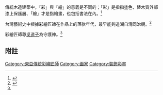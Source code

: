 [[Category:東亞傳統彩繪匠師|Category:東亞傳統彩繪匠師]]
[[Category:画家|Category:画家]]
[[Category:裝飾彩畫|Category:裝飾彩畫]]
傳統木造建築中，「彩」與「繪」的意義是不同的；「彩」是指指塗色，替木質外部漆上保護層、「繪」才是指繪畫，也包括書法在內。<ref>{{Cite book|title=〈澎湖天后宮的建築〉，《開臺澎湖天后宮志》|last=鄭|first=昭民|publisher=開臺澎湖天后宮管理委員會|year=2006|isbn=9789868272309|location=澎湖縣|pages=184-196|language=zh-tw}}</ref>

台灣藝術史中根據彩繪匠師在作品上的落款年代，最早能夠追溯自清[[同治|同治]]朝。<ref name=":0">{{Cite book|title=《台灣古建築圖解事典》|last=李|first=乾朗|publisher=遠流|year=2003|isbn=957324957X|location=台北市|language=zh-tw}}</ref>{{Rp|166}}

彩繪匠師尊[[吴道子|吳道子]]為守護神。<ref name=":0" />{{Rp|157}}

== 附註 ==